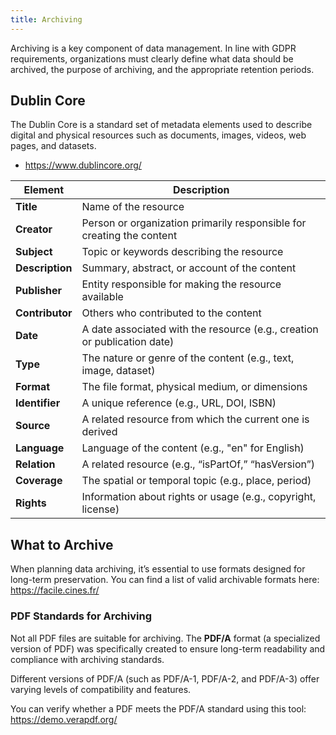 ```yaml
---
title: Archiving
---
```


Archiving is a key component of data management. In line with GDPR requirements, organizations must clearly define what data should be archived, the purpose of archiving, and the appropriate retention periods.

## Dublin Core

The Dublin Core is a standard set of metadata elements used to describe digital and physical resources such as documents, images, videos, web pages, and datasets.

- https://www.dublincore.org/

| **Element**      | **Description** |
|------------------|-----------------|
| **Title**        | Name of the resource |
| **Creator**      | Person or organization primarily responsible for creating the content |
| **Subject**      | Topic or keywords describing the resource |
| **Description**  | Summary, abstract, or account of the content |
| **Publisher**    | Entity responsible for making the resource available |
| **Contributor**  | Others who contributed to the content |
| **Date**         | A date associated with the resource (e.g., creation or publication date) |
| **Type**         | The nature or genre of the content (e.g., text, image, dataset) |
| **Format**       | The file format, physical medium, or dimensions |
| **Identifier**   | A unique reference (e.g., URL, DOI, ISBN) |
| **Source**       | A related resource from which the current one is derived |
| **Language**     | Language of the content (e.g., "en" for English) |
| **Relation**     | A related resource (e.g., “isPartOf,” “hasVersion”) |
| **Coverage**     | The spatial or temporal topic (e.g., place, period) |
| **Rights**       | Information about rights or usage (e.g., copyright, license) |

## What to Archive

When planning data archiving, it’s essential to use formats designed for long-term preservation.
You can find a list of valid archivable formats here: https://facile.cines.fr/

### PDF Standards for Archiving

Not all PDF files are suitable for archiving. The **PDF/A** format (a specialized version of PDF) was specifically created to ensure long-term readability and compliance with archiving standards.

Different versions of PDF/A (such as PDF/A-1, PDF/A-2, and PDF/A-3) offer varying levels of compatibility and features.

You can verify whether a PDF meets the PDF/A standard using this tool: https://demo.verapdf.org/

